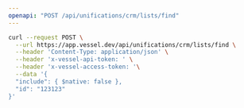 ```yaml
---
openapi: "POST /api/unifications/crm/lists/find"
---
```


<RequestExample>

```bash Request
curl --request POST \
  --url https://app.vessel.dev/api/unifications/crm/lists/find \
  --header 'Content-Type: application/json' \
  --header 'x-vessel-api-token: ' \
  --header 'x-vessel-access-token: '\
  --data '{
  "include": { $native: false },
  "id": "123123"
}'
```

</RequestExample>


